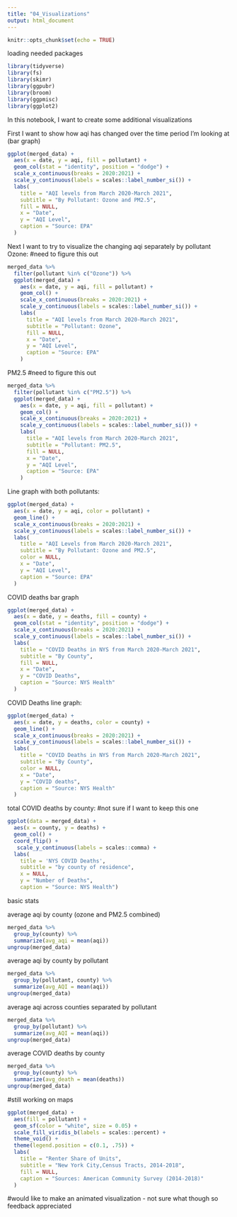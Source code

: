 ```yaml
---
title: "04_Visualizations"
output: html_document
---
```


```r
knitr::opts_chunk$set(echo = TRUE)
```
loading needed packages 
```r
library(tidyverse)
library(fs)
library(skimr)
library(ggpubr)
library(broom)
library(ggpmisc)
library(ggplot2)
```
In this notebook, I want to create some additional visualizations 

First I want to show how aqi has changed over the time period I'm looking at (bar graph)
```r
ggplot(merged_data) +
  aes(x = date, y = aqi, fill = pollutant) +
  geom_col(stat = "identity", position = "dodge") +
  scale_x_continuous(breaks = 2020:2021) +
  scale_y_continuous(labels = scales::label_number_si()) +
  labs(
    title = "AQI levels from March 2020-March 2021",
    subtitle = "By Pollutant: Ozone and PM2.5",
    fill = NULL,
    x = "Date",
    y = "AQI Level",
    caption = "Source: EPA"
  )
```
Next I want to try to visualize the changing aqi separately by pollutant 
Ozone:
#need to figure this out 
```r
merged_data %>% 
  filter(pollutant %in% c("Ozone")) %>% 
  ggplot(merged_data) +
    aes(x = date, y = aqi, fill = pollutant) +
    geom_col() +
    scale_x_continuous(breaks = 2020:2021) +
    scale_y_continuous(labels = scales::label_number_si()) +
    labs(
      title = "AQI levels from March 2020-March 2021",
      subtitle = "Pollutant: Ozone",
      fill = NULL,
      x = "Date",
      y = "AQI Level",
      caption = "Source: EPA"
    )
```
PM2.5 
#need to figure this out 
```r
merged_data %>% 
  filter(pollutant %in% c("PM2.5")) %>% 
  ggplot(merged_data) +
    aes(x = date, y = aqi, fill = pollutant) +
    geom_col() +
    scale_x_continuous(breaks = 2020:2021) +
    scale_y_continuous(labels = scales::label_number_si()) +
    labs(
      title = "AQI levels from March 2020-March 2021",
      subtitle = "Pollutant: PM2.5",
      fill = NULL,
      x = "Date",
      y = "AQI Level",
      caption = "Source: EPA"
    )
```
Line graph with both pollutants: 
```r
ggplot(merged_data) +
  aes(x = date, y = aqi, color = pollutant) +
  geom_line() +
  scale_x_continuous(breaks = 2020:2021) +
  scale_y_continuous(labels = scales::label_number_si()) +
  labs(
    title = "AQI Levels from March 2020-March 2021",
    subtitle = "By Pollutant: Ozone and PM2.5",
    color = NULL,
    x = "Date",
    y = "AQI Level",
    caption = "Source: EPA"
  )
```
COVID deaths bar graph 
```r
ggplot(merged_data) +
  aes(x = date, y = deaths, fill = county) +
  geom_col(stat = "identity", position = "dodge") +
  scale_x_continuous(breaks = 2020:2021) +
  scale_y_continuous(labels = scales::label_number_si()) +
  labs(
    title = "COVID Deaths in NYS from March 2020-March 2021",
    subtitle = "By County",
    fill = NULL,
    x = "Date",
    y = "COVID Deaths",
    caption = "Source: NYS Health"
  )
```
COVID Deaths line graph: 
```r
ggplot(merged_data) +
  aes(x = date, y = deaths, color = county) +
  geom_line() +
  scale_x_continuous(breaks = 2020:2021) +
  scale_y_continuous(labels = scales::label_number_si()) +
  labs(
    title = "COVID Deaths in NYS from March 2020-March 2021",
    subtitle = "By County",
    color = NULL,
    x = "Date",
    y = "COVID deaths",
    caption = "Source: NYS Health"
  )
```
total COVID deaths by county: 
#not sure if I want to keep this one 
```r
ggplot(data = merged_data) +
  aes(x = county, y = deaths) +
  geom_col() +
  coord_flip() +
   scale_y_continuous(labels = scales::comma) +
  labs(
    title = 'NYS COVID Deaths',
    subtitle = "by county of residence",
    x = NULL,
    y = "Number of Deaths",
    caption = "Source: NYS Health")
```

basic stats 

average aqi by county (ozone and PM2.5 combined)
```r
merged_data %>% 
  group_by(county) %>% 
  summarize(avg_aqi = mean(aqi)) 
ungroup(merged_data)
```
average aqi by county by pollutant
```r
merged_data %>% 
  group_by(pollutant, county) %>% 
  summarize(avg_AQI = mean(aqi)) 
ungroup(merged_data)
```
average aqi across counties separated by pollutant 
```r
merged_data %>% 
  group_by(pollutant) %>% 
  summarize(avg_AQI = mean(aqi)) 
ungroup(merged_data)
```

average COVID deaths by county 
```r
merged_data %>% 
  group_by(county) %>% 
  summarize(avg_death = mean(deaths)) 
ungroup(merged_data)
```
#still working on maps
```r
ggplot(merged_data) +
  aes(fill = pollutant) +
  geom_sf(color = "white", size = 0.05) +
  scale_fill_viridis_b(labels = scales::percent) +
  theme_void() +
  theme(legend.position = c(0.1, .75)) +
  labs(
    title = "Renter Share of Units",
    subtitle = "New York City,Census Tracts, 2014-2018",
    fill = NULL,
    caption = "Sources: American Community Survey (2014-2018)"
  )
```

#would like to make an animated visualization - not sure what though so feedback appreciated
